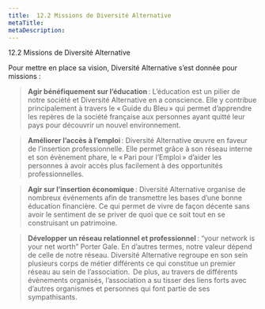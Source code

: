 ```yaml
---
title:  12.2 Missions de Diversité Alternative
metaTitle: 
metaDescription: 
---
```



<CustomTitle tag="h1"  size="24px">
   12.2 Missions de Diversité Alternative
</CustomTitle>


Pour mettre en place sa vision, Diversité Alternative s’est donnée pour missions :

> **Agir bénéfiquement sur l’éducation** : L’éducation est un pilier de notre société et Diversité Alternative en a conscience. Elle y contribue principalement à travers le « Guide du Bleu » qui permet d’apprendre les repères de la société française aux personnes ayant quitté leur pays pour découvrir un nouvel environnement.

> **Améliorer l’accès à l’emploi** : Diversité Alternative œuvre en faveur de l’insertion professionnelle. Elle permet grâce à son réseau interne et son évènement phare, le « Pari pour l’Emploi » d’aider les personnes à avoir accès plus facilement à des opportunités professionnelles.

> **Agir sur l’insertion économique** : Diversité Alternative organise de nombreux événements afin de transmettre les bases d’une bonne éducation financière. Ce qui permet de vivre de façon décente sans avoir le sentiment de se priver de quoi que ce soit tout en se construisant un patrimoine.

> **Développer un réseau relationnel et professionnel** : “your network is your net worth” Porter Gale. En d’autres termes, notre valeur dépend de celle de notre réseau. Diversité Alternative regroupe en son sein plusieurs corps de métier différents ce qui constitue un premier réseau au sein de l’association.  De plus, au travers de différents évènements organisés, l’association a su tisser des liens forts avec d’autres organismes et personnes qui font partie de ses sympathisants.
